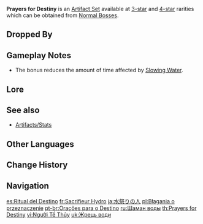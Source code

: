 {{Artifact Set Infobox
|id        = 302
|circlet   = Tiara of Torrents
|1pcBonus  = Affected by {{Hydro}} for 40% less time.
|source3.1 = [[Normal Bosses]]
|source4.1 = [[Normal Bosses]]
|eff_att1  = Status Duration Reduction
}}
'''Prayers for Destiny''' is an [[Artifact Set]] available at [[:Category:3-Star Artifacts|3-star]] and [[:Category:4-Star Artifacts|4-star]] rarities which can be obtained from [[Normal Bosses]].

==Dropped By==
{{Dropped By}}

==Gameplay Notes==
*The bonus reduces the amount of time affected by [[Slowing Water]].

==Lore==
{{ArtifactLore}}

==See also==
*[[Artifacts/Stats]]

==Other Languages==
{{Other Languages
|en      = Prayers for Destiny
|zhs     = 祭水之人
|zhs_rm  = Jì Shuǐ zhī Rén
|zht     = 祭水之人
|zht_rm  = Jì Shuǐ zhī Rén
|zh_tl   = Water Sacrificer
|ja      = 水祭りの人
|ja_rm   = Mizu Matsuri no Hito
|ja_tl   = Water Ritual Person
|ko      = 물을 모시는 자
|ko_rm   = Mul-eul Mosineun Ja
|ko_tl   = A Person Who Serve Water
|es      = Ritual del Destino
|es_tl   = Ritual of Destiny
|fr      = Sacrifieur Hydro
|fr_tl   = Hydro Sacrifier
|ru      = Шаман воды
|ru_tl   = Water Shaman
|th      = Prayers for Destiny
|vi      = Người Tế Thủy
|vi_tl   = Water Sacrificer
|de      = Wasseropfer
|de_tl   = Water Offering
|id      = Prayers for Destiny
|pt      = Orações para o Destino
|pt_tl   = Prayers for Destiny
|tr      = Kader Duası
|tr_tl   = 
|it      = Sacrificio di Hydro
|it_tl   = Hydro Sacrifice
}}

==Change History==
{{Change History|1.0}}

==Navigation==
{{Artifact Navbox}}

[[es:Ritual del Destino]]
[[fr:Sacrifieur Hydro]]
[[ja:水祭りの人]]
[[pl:Błagania o przeznaczenie]]
[[pt-br:Orações para o Destino]]
[[ru:Шаман воды]]
[[th:Prayers for Destiny]]
[[vi:Người Tế Thủy]]
[[uk:Жрець води]]